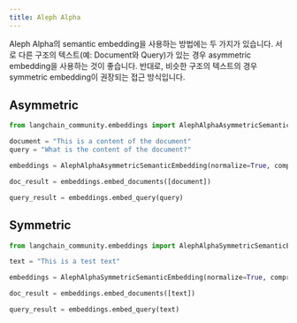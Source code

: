 ```yaml
---
title: Aleph Alpha
---
```


Aleph Alpha의 semantic embedding을 사용하는 방법에는 두 가지가 있습니다. 서로 다른 구조의 텍스트(예: Document와 Query)가 있는 경우 asymmetric embedding을 사용하는 것이 좋습니다. 반대로, 비슷한 구조의 텍스트의 경우 symmetric embedding이 권장되는 접근 방식입니다.

## Asymmetric

```python
from langchain_community.embeddings import AlephAlphaAsymmetricSemanticEmbedding
```

```python
document = "This is a content of the document"
query = "What is the content of the document?"
```

```python
embeddings = AlephAlphaAsymmetricSemanticEmbedding(normalize=True, compress_to_size=128)
```

```python
doc_result = embeddings.embed_documents([document])
```

```python
query_result = embeddings.embed_query(query)
```

## Symmetric

```python
from langchain_community.embeddings import AlephAlphaSymmetricSemanticEmbedding
```

```python
text = "This is a test text"
```

```python
embeddings = AlephAlphaSymmetricSemanticEmbedding(normalize=True, compress_to_size=128)
```

```python
doc_result = embeddings.embed_documents([text])
```

```python
query_result = embeddings.embed_query(text)
```

```python

```